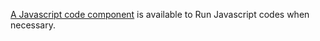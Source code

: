 [A Javascript code component](/build-custom-tools/tool-steps/code-javascript) is available to Run
Javascript codes when necessary.